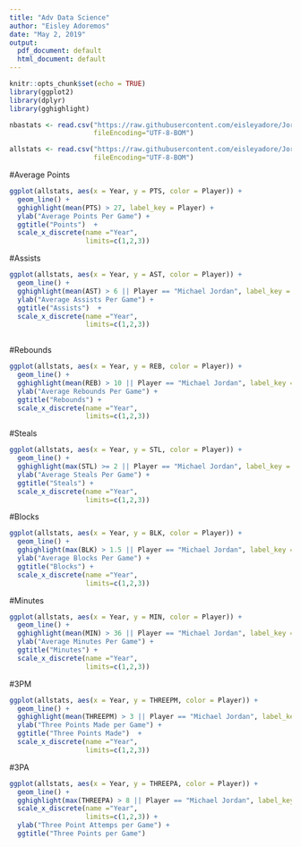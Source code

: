 ---
title: "Adv Data Science"
author: "Eisley Adoremos"
date: "May 2, 2019"
output:
  pdf_document: default
  html_document: default
---

```{r setup, include=FALSE}
knitr::opts_chunk$set(echo = TRUE)
library(ggplot2)
library(dplyr)
library(gghighlight)

nbastats <- read.csv("https://raw.githubusercontent.com/eisleyadore/JordanVsPresent/master/nbastats.csv",
                     fileEncoding="UTF-8-BOM")

allstats <- read.csv("https://raw.githubusercontent.com/eisleyadore/JordanVsPresent/master/allstats.csv",
                     fileEncoding="UTF-8-BOM")

```

#Average Points
```{r}
ggplot(allstats, aes(x = Year, y = PTS, color = Player)) +
  geom_line() +
  gghighlight(mean(PTS) > 27, label_key = Player) +
  ylab("Average Points Per Game") +
  ggtitle("Points")  +
  scale_x_discrete(name ="Year", 
                   limits=c(1,2,3))
```

#Assists
```{r}
ggplot(allstats, aes(x = Year, y = AST, color = Player)) +
  geom_line() +
  gghighlight(mean(AST) > 6 || Player == "Michael Jordan", label_key = Player) +
  ylab("Average Assists Per Game") +
  ggtitle("Assists")  +
  scale_x_discrete(name ="Year", 
                   limits=c(1,2,3))
  
```

#Rebounds
```{r}
ggplot(allstats, aes(x = Year, y = REB, color = Player)) +
  geom_line() +
  gghighlight(mean(REB) > 10 || Player == "Michael Jordan", label_key = Player) +
  ylab("Average Rebounds Per Game") +
  ggtitle("Rebounds") +
  scale_x_discrete(name ="Year", 
                   limits=c(1,2,3))
```

#Steals

```{r}
ggplot(allstats, aes(x = Year, y = STL, color = Player)) +
  geom_line() +
  gghighlight(max(STL) >= 2 || Player == "Michael Jordan", label_key = Player) +
  ylab("Average Steals Per Game") +
  ggtitle("Steals") +
  scale_x_discrete(name ="Year", 
                   limits=c(1,2,3))
```

#Blocks
```{r}
ggplot(allstats, aes(x = Year, y = BLK, color = Player)) +
  geom_line() +
  gghighlight(max(BLK) > 1.5 || Player == "Michael Jordan", label_key = Player) +
  ylab("Average Blocks Per Game") +
  ggtitle("Blocks") +
  scale_x_discrete(name ="Year", 
                   limits=c(1,2,3))
```

#Minutes
```{r}
ggplot(allstats, aes(x = Year, y = MIN, color = Player)) +
  geom_line() +
  gghighlight(mean(MIN) > 36 || Player == "Michael Jordan", label_key = Player) +
  ylab("Average Minutes Per Game") +
  ggtitle("Minutes") +
  scale_x_discrete(name ="Year", 
                   limits=c(1,2,3))
```

#3PM
```{r}
ggplot(allstats, aes(x = Year, y = THREEPM, color = Player)) +
  geom_line() +
  gghighlight(mean(THREEPM) > 3 || Player == "Michael Jordan", label_key = Player) +
  ylab("Three Points Made per Game") +
  ggtitle("Three Points Made")  +
  scale_x_discrete(name ="Year", 
                   limits=c(1,2,3))
```


#3PA
```{r}
ggplot(allstats, aes(x = Year, y = THREEPA, color = Player)) +
  geom_line() +
  gghighlight(max(THREEPA) > 8 || Player == "Michael Jordan", label_key = Player) +
  scale_x_discrete(name ="Year", 
                   limits=c(1,2,3)) +
  ylab("Three Point Attemps per Game") +
  ggtitle("Three Points per Game")
```

